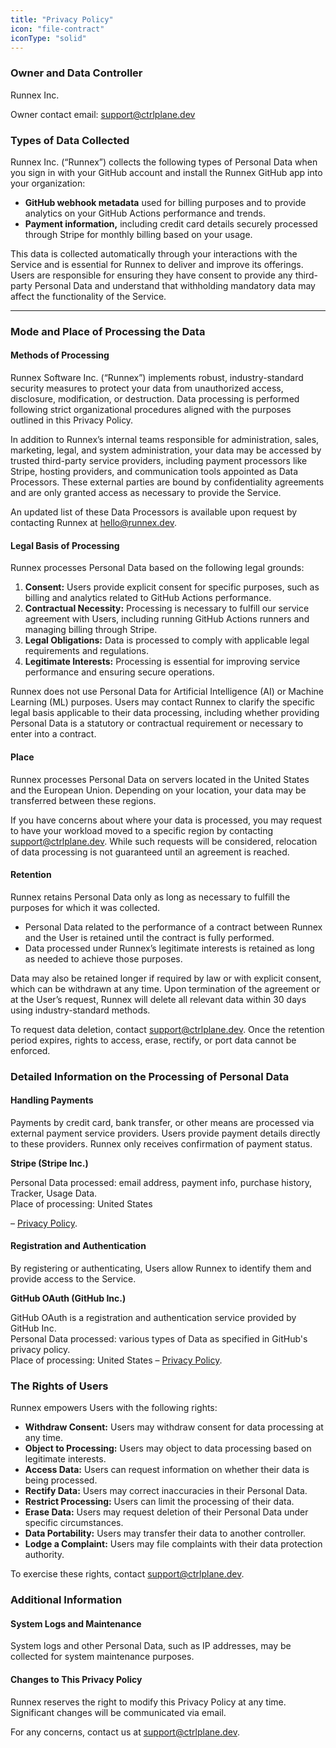 ```yaml
---
title: "Privacy Policy"
icon: "file-contract"
iconType: "solid"
---
```


### Owner and Data Controller

Runnex Inc.

Owner contact email: [support@ctrlplane.dev](mailto:support@ctrlplane.dev)

### Types of Data Collected

Runnex Inc. (“Runnex”) collects the following types of Personal Data when you
sign in with your GitHub account and install the Runnex GitHub app into your
organization:

- **GitHub webhook metadata** used for billing purposes and to provide analytics
  on your GitHub Actions performance and trends.
- **Payment information,** including credit card details securely processed
  through Stripe for monthly billing based on your usage.

This data is collected automatically through your interactions with the Service
and is essential for Runnex to deliver and improve its offerings. Users are
responsible for ensuring they have consent to provide any third-party Personal
Data and understand that withholding mandatory data may affect the functionality
of the Service.

---

### Mode and Place of Processing the Data

#### Methods of Processing

Runnex Software Inc. (“Runnex”) implements robust, industry-standard security
measures to protect your data from unauthorized access, disclosure,
modification, or destruction. Data processing is performed following strict
organizational procedures aligned with the purposes outlined in this Privacy
Policy.

In addition to Runnex’s internal teams responsible for administration, sales,
marketing, legal, and system administration, your data may be accessed by
trusted third-party service providers, including payment processors like Stripe,
hosting providers, and communication tools appointed as Data Processors. These
external parties are bound by confidentiality agreements and are only granted
access as necessary to provide the Service.

An updated list of these Data Processors is available upon request by contacting
Runnex at [hello@runnex.dev](mailto:hello@runnex.dev).

#### Legal Basis of Processing

Runnex processes Personal Data based on the following legal grounds:

1. **Consent:** Users provide explicit consent for specific purposes, such as
   billing and analytics related to GitHub Actions performance.
2. **Contractual Necessity:** Processing is necessary to fulfill our service
   agreement with Users, including running GitHub Actions runners and managing
   billing through Stripe.
3. **Legal Obligations:** Data is processed to comply with applicable legal
   requirements and regulations.
4. **Legitimate Interests:** Processing is essential for improving service
   performance and ensuring secure operations.

Runnex does not use Personal Data for Artificial Intelligence (AI) or Machine
Learning (ML) purposes. Users may contact Runnex to clarify the specific legal
basis applicable to their data processing, including whether providing Personal
Data is a statutory or contractual requirement or necessary to enter into a
contract.

#### Place

Runnex processes Personal Data on servers located in the United States and the
European Union. Depending on your location, your data may be transferred between
these regions.

If you have concerns about where your data is processed, you may request to have
your workload moved to a specific region by contacting
[support@ctrlplane.dev](mailto:support@ctrlplane.dev). While such requests will be considered,
relocation of data processing is not guaranteed until an agreement is reached.

#### Retention

Runnex retains Personal Data only as long as necessary to fulfill the purposes
for which it was collected.

- Personal Data related to the performance of a contract between Runnex and the
  User is retained until the contract is fully performed.
- Data processed under Runnex’s legitimate interests is retained as long as
  needed to achieve those purposes.

Data may also be retained longer if required by law or with explicit consent,
which can be withdrawn at any time. Upon termination of the agreement or at the
User’s request, Runnex will delete all relevant data within 30 days using
industry-standard methods.

To request data deletion, contact [support@ctrlplane.dev](mailto:hello@runnex.dev). Once
the retention period expires, rights to access, erase, rectify, or port data
cannot be enforced.

### Detailed Information on the Processing of Personal Data

#### Handling Payments

Payments by credit card, bank transfer, or other means are processed via
external payment service providers. Users provide payment details directly to
these providers. Runnex only receives confirmation of payment status.

**Stripe (Stripe Inc.)**

Personal Data processed: email address, payment info, purchase history, Tracker, Usage Data.  
Place of processing: United States

– [Privacy Policy](https://stripe.com/privacy).

#### Registration and Authentication

By registering or authenticating, Users allow Runnex to identify them and
provide access to the Service.

**GitHub OAuth (GitHub Inc.)**

GitHub OAuth is a registration and authentication service provided by GitHub
Inc.  
Personal Data processed: various types of Data as specified in GitHub's privacy
policy.  
Place of processing: United States – [Privacy
Policy](https://docs.github.com/en/github/site-policy/github-privacy-statement).

### The Rights of Users

Runnex empowers Users with the following rights:

- **Withdraw Consent:** Users may withdraw consent for data processing at any
  time.
- **Object to Processing:** Users may object to data processing based on
  legitimate interests.
- **Access Data:** Users can request information on whether their data is being
  processed.
- **Rectify Data:** Users may correct inaccuracies in their Personal Data.
- **Restrict Processing:** Users can limit the processing of their data.
- **Erase Data:** Users may request deletion of their Personal Data under
  specific circumstances.
- **Data Portability:** Users may transfer their data to another controller.
- **Lodge a Complaint:** Users may file complaints with their data protection
  authority.

To exercise these rights, contact [support@ctrlplane.dev](mailto:support@ctrlplane.dev).

### Additional Information

#### System Logs and Maintenance

System logs and other Personal Data, such as IP addresses, may be collected for system maintenance purposes.

#### Changes to This Privacy Policy

Runnex reserves the right to modify this Privacy Policy at any time. Significant changes will be communicated via email.

For any concerns, contact us at [support@ctrlplane.dev](mailto:support@ctrlplane.dev).
